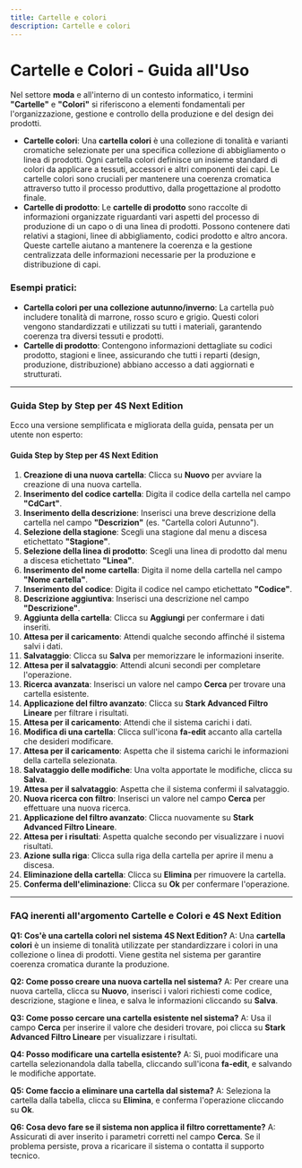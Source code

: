```yaml
---
title: Cartelle e colori
description: Cartelle e colori
---
```


# Cartelle e Colori - Guida all'Uso

Nel settore **moda** e all'interno di un contesto informatico, i termini **"Cartelle"** e **"Colori"** si riferiscono a elementi fondamentali per l'organizzazione, gestione e controllo della produzione e del design dei prodotti.

* **Cartelle colori**: Una **cartella colori** è una collezione di tonalità e varianti cromatiche selezionate per una specifica collezione di abbigliamento o linea di prodotti. Ogni cartella colori definisce un insieme standard di colori da applicare a tessuti, accessori e altri componenti dei capi. Le cartelle colori sono cruciali per mantenere una coerenza cromatica attraverso tutto il processo produttivo, dalla progettazione al prodotto finale.
* **Cartelle di prodotto**: Le **cartelle di prodotto** sono raccolte di informazioni organizzate riguardanti vari aspetti del processo di produzione di un capo o di una linea di prodotti. Possono contenere dati relativi a stagioni, linee di abbigliamento, codici prodotto e altro ancora. Queste cartelle aiutano a mantenere la coerenza e la gestione centralizzata delle informazioni necessarie per la produzione e distribuzione di capi.

### Esempi pratici:

* **Cartella colori per una collezione autunno/inverno**: La cartella può includere tonalità di marrone, rosso scuro e grigio. Questi colori vengono standardizzati e utilizzati su tutti i materiali, garantendo coerenza tra diversi tessuti e prodotti.
* **Cartelle di prodotto**: Contengono informazioni dettagliate su codici prodotto, stagioni e linee, assicurando che tutti i reparti (design, produzione, distribuzione) abbiano accesso a dati aggiornati e strutturati.

***

### Guida Step by Step per **4S Next Edition**

Ecco una versione semplificata e migliorata della guida, pensata per un utente non esperto:

#### Guida Step by Step per 4S Next Edition

1. **Creazione di una nuova cartella**: Clicca su **Nuovo** per avviare la creazione di una nuova cartella.
2. **Inserimento del codice cartella**: Digita il codice della cartella nel campo **"CdCart"**.
3. **Inserimento della descrizione**: Inserisci una breve descrizione della cartella nel campo **"Descrizion"** (es. "Cartella colori Autunno").
4. **Selezione della stagione**: Scegli una stagione dal menu a discesa etichettato **"Stagione"**.
5. **Selezione della linea di prodotto**: Scegli una linea di prodotto dal menu a discesa etichettato **"Linea"**.
6. **Inserimento del nome cartella**: Digita il nome della cartella nel campo **"Nome cartella"**.
7. **Inserimento del codice**: Digita il codice nel campo etichettato **"Codice"**.
8. **Descrizione aggiuntiva**: Inserisci una descrizione nel campo **"Descrizione"**.
9. **Aggiunta della cartella**: Clicca su **Aggiungi** per confermare i dati inseriti.
10. **Attesa per il caricamento**: Attendi qualche secondo affinché il sistema salvi i dati.
11. **Salvataggio**: Clicca su **Salva** per memorizzare le informazioni inserite.
12. **Attesa per il salvataggio**: Attendi alcuni secondi per completare l'operazione.
13. **Ricerca avanzata**: Inserisci un valore nel campo **Cerca** per trovare una cartella esistente.
14. **Applicazione del filtro avanzato**: Clicca su **Stark Advanced Filtro Lineare** per filtrare i risultati.
15. **Attesa per il caricamento**: Attendi che il sistema carichi i dati.
16. **Modifica di una cartella**: Clicca sull'icona **fa-edit** accanto alla cartella che desideri modificare.
17. **Attesa per il caricamento**: Aspetta che il sistema carichi le informazioni della cartella selezionata.
18. **Salvataggio delle modifiche**: Una volta apportate le modifiche, clicca su **Salva**.
19. **Attesa per il salvataggio**: Aspetta che il sistema confermi il salvataggio.
20. **Nuova ricerca con filtro**: Inserisci un valore nel campo **Cerca** per effettuare una nuova ricerca.
21. **Applicazione del filtro avanzato**: Clicca nuovamente su **Stark Advanced Filtro Lineare**.
22. **Attesa per i risultati**: Aspetta qualche secondo per visualizzare i nuovi risultati.
23. **Azione sulla riga**: Clicca sulla riga della cartella per aprire il menu a discesa.
24. **Eliminazione della cartella**: Clicca su **Elimina** per rimuovere la cartella.
25. **Conferma dell'eliminazione**: Clicca su **Ok** per confermare l'operazione.

***

### FAQ inerenti all'argomento **Cartelle e Colori** e 4S Next Edition

**Q1: Cos'è una cartella colori nel sistema 4S Next Edition?**
A: Una **cartella colori** è un insieme di tonalità utilizzate per standardizzare i colori in una collezione o linea di prodotti. Viene gestita nel sistema per garantire coerenza cromatica durante la produzione.

**Q2: Come posso creare una nuova cartella nel sistema?**
A: Per creare una nuova cartella, clicca su **Nuovo**, inserisci i valori richiesti come codice, descrizione, stagione e linea, e salva le informazioni cliccando su **Salva**.

**Q3: Come posso cercare una cartella esistente nel sistema?**
A: Usa il campo **Cerca** per inserire il valore che desideri trovare, poi clicca su **Stark Advanced Filtro Lineare** per visualizzare i risultati.

**Q4: Posso modificare una cartella esistente?**
A: Sì, puoi modificare una cartella selezionandola dalla tabella, cliccando sull'icona **fa-edit**, e salvando le modifiche apportate.

**Q5: Come faccio a eliminare una cartella dal sistema?**
A: Seleziona la cartella dalla tabella, clicca su **Elimina**, e conferma l'operazione cliccando su **Ok**.

**Q6: Cosa devo fare se il sistema non applica il filtro correttamente?**
A: Assicurati di aver inserito i parametri corretti nel campo **Cerca**. Se il problema persiste, prova a ricaricare il sistema o contatta il supporto tecnico.